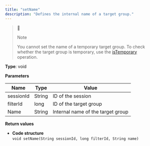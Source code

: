 ```yaml
---
title: "setName"
description: "Defines the internal name of a target group."
---
```


> 📘
> 
> Note
> 
> You cannot set the name of a temporary target group. To check whether the target group is temporary, use the [isTemporary](/optimizely-campaign/docs/istemporary) operation.

**Type**: void

**Parameters**

| Name      | Type   | Value                             |
| --------- | ------ | --------------------------------- |
| sessionId | String | ID of the session                 |
| filterId  | long   | ID of the target group            |
| Name      | String | Internal name of the target group |

**Return values**

* **Code structure**  
`void setName(String sessionId, long filterId, String name)  
`